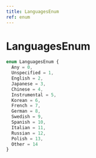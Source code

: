 ```yaml
---
title: LanguagesEnum
ref: enum
---
```


# LanguagesEnum

```ts
enum LanguagesEnum {
  Any = 0,
  Unspecified = 1,
  English = 2,
  Japanese = 3,
  Chinese = 4,
  Instrumental = 5,
  Korean = 6,
  French = 7,
  German = 8,
  Swedish = 9,
  Spanish = 10,
  Italian = 11,
  Russian = 12,
  Polish = 13,
  Other = 14
}
```
